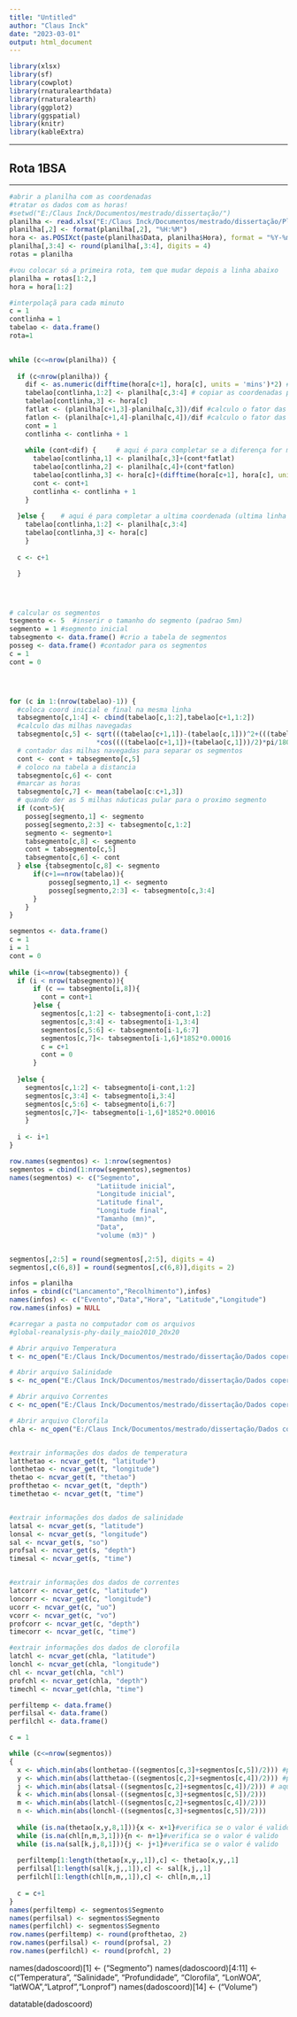 ```yaml
---
title: "Untitled"
author: "Claus Inck"
date: "2023-03-01"
output: html_document
---
```


```r
library(xlsx)
library(sf)
library(cowplot)
library(rnaturalearthdata)
library(rnaturalearth)
library(ggplot2)
library(ggspatial)
library(knitr)
library(kableExtra)


```


___

## **Rota 1BSA**
___


```r
#abrir a planilha com as coordenadas
#tratar os dados com as horas!
#setwd("E:/Claus Inck/Documentos/mestrado/dissertação/")
planilha <- read.xlsx("E:/Claus Inck/Documentos/mestrado/dissertação/Planilharota1bsa.xlsx", 1) 
planilha[,2] <- format(planilha[,2], "%H:%M") 
hora <- as.POSIXct(paste(planilha$Data, planilha$Hora), format = "%Y-%m-%d %H:%M", tz = "UTC")
planilha[,3:4] <- round(planilha[,3:4], digits = 4)
rotas = planilha


```



```r
#vou colocar só a primeira rota, tem que mudar depois a linha abaixo
planilha = rotas[1:2,]
hora = hora[1:2]

#interpolaçã para cada minuto
c = 1
contlinha = 1
tabelao <- data.frame()
rota=1

  
while (c<=nrow(planilha)) {
  
  if (c<nrow(planilha)) {
    dif <- as.numeric(difftime(hora[c+1], hora[c], units = 'mins')*2) #armazeno a diferença em dif
    tabelao[contlinha,1:2] <- planilha[c,3:4] # copiar as coordenadas para o tabelao
    tabelao[contlinha,3] <- hora[c]
    fatlat <- (planilha[c+1,3]-planilha[c,3])/dif #calculo o fator das diferenças da latitude
    fatlon <- (planilha[c+1,4]-planilha[c,4])/dif #calculo o fator das diferenças de longitude
    cont = 1
    contlinha <- contlinha + 1
    
    while (cont<dif) {     # aqui é para completar se a diferença for menor que 1 minuto
      tabelao[contlinha,1] <- planilha[c,3]+(cont*fatlat)
      tabelao[contlinha,2] <- planilha[c,4]+(cont*fatlon)
      tabelao[contlinha,3] <- hora[c]+(difftime(hora[c+1], hora[c], units = 'mins')/dif*cont)
      cont <- cont+1
      contlinha <- contlinha + 1
    }
      
  }else {    # aqui é para completar a ultima coordenada (ultima linha da tabela)
    tabelao[contlinha,1:2] <- planilha[c,3:4]
    tabelao[contlinha,3] <- hora[c]
    }
    
  c <- c+1

  } 




# calcular os segmentos
tsegmento <- 5  #inserir o tamanho do segmento (padrao 5mn)
segmento = 1 #segmento inicial
tabsegmento <- data.frame() #crio a tabela de segmentos
posseg <- data.frame() #contador para os segmentos
c = 1
cont = 0




for (c in 1:(nrow(tabelao)-1)) {
  #coloca coord inicial e final na mesma linha
  tabsegmento[c,1:4] <- cbind(tabelao[c,1:2],tabelao[c+1,1:2]) 
  #calculo das milhas navegadas
  tabsegmento[c,5] <- sqrt(((tabelao[c+1,1])-(tabelao[c,1]))^2+(((tabelao[c+1,2])-(tabelao[c,2]))
                      *cos((((tabelao[c+1,1])+(tabelao[c,1]))/2)*pi/180))^2)*60 
  # contador das milhas navegadas para separar os segmentos
  cont <- cont + tabsegmento[c,5] 
  # coloco na tabela a distancia
  tabsegmento[c,6] <- cont 
  #marcar as horas
  tabsegmento[c,7] <- mean(tabelao[c:c+1,3])
  # quando der as 5 milhas náuticas pular para o proximo segmento
  if (cont>5){  
    posseg[segmento,1] <- segmento
    posseg[segmento,2:3] <- tabsegmento[c,1:2]
    segmento <- segmento+1
    tabsegmento[c,8] <- segmento
    cont = tabsegmento[c,5]
    tabsegmento[c,6] <- cont
  } else {tabsegmento[c,8] <- segmento 
      if(c+1==nrow(tabelao)){
          posseg[segmento,1] <- segmento
          posseg[segmento,2:3] <- tabsegmento[c,3:4]
      }
    }
}

segmentos <- data.frame()
c = 1
i = 1
cont = 0
 
while (i<=nrow(tabsegmento)) {
  if (i < nrow(tabsegmento)){
      if (c == tabsegmento[i,8]){
        cont = cont+1
      }else {
        segmentos[c,1:2] <- tabsegmento[i-cont,1:2]
        segmentos[c,3:4] <- tabsegmento[i-1,3:4]
        segmentos[c,5:6] <- tabsegmento[i-1,6:7]
        segmentos[c,7]<- tabsegmento[i-1,6]*1852*0.00016
        c = c+1
        cont = 0
      }
    
  }else {
    segmentos[c,1:2] <- tabsegmento[i-cont,1:2]
    segmentos[c,3:4] <- tabsegmento[i,3:4]
    segmentos[c,5:6] <- tabsegmento[i,6:7]
    segmentos[c,7]<- tabsegmento[i-1,6]*1852*0.00016
    }
  
  i <- i+1
}

row.names(segmentos) <- 1:nrow(segmentos)
segmentos = cbind(1:nrow(segmentos),segmentos)
names(segmentos) <- c("Segmento",
                      "Latiitude inicial", 
                      "Longitude inicial", 
                      "Latitude final", 
                      "Longitude final",
                      "Tamanho (mn)",
                      "Data", 
                      "volume (m3)" )


segmentos[,2:5] = round(segmentos[,2:5], digits = 4)
segmentos[,c(6,8)] = round(segmentos[,c(6,8)],digits = 2)

infos = planilha
infos = cbind(c("Lancamento","Recolhimento"),infos)
names(infos) <- c("Evento","Data","Hora", "Latitude","Longitude")
row.names(infos) = NULL

```



```r
#carregar a pasta no computador com os arquivos
#global-reanalysis-phy-daily_maio2010_20x20

# Abrir arquivo Temperatura
t <- nc_open("E:/Claus Inck/Documentos/mestrado/dissertação/Dados copernicus/dados temperatura/global-analysis-forecast-phy-001-024_1666023140208.nc")

# Abrir arquivo Salinidade
s <- nc_open("E:/Claus Inck/Documentos/mestrado/dissertação/Dados copernicus/dados salinidade/global-analysis-forecast-phy-001-024_1666023544788.nc")

# Abrir arquivo Correntes
c <- nc_open("E:/Claus Inck/Documentos/mestrado/dissertação/Dados copernicus/dados correntes/global-analysis-forecast-phy-001-024_1666028133956.nc")

# Abrir arquivo Clorofila
chla <- nc_open("E:/Claus Inck/Documentos/mestrado/dissertação/Dados copernicus/dados clorofila/global-analysis-forecast-bio-001-028-daily_1666028098039.nc")


#extrair informações dos dados de temperatura
latthetao <- ncvar_get(t, "latitude")
lonthetao <- ncvar_get(t, "longitude")
thetao <- ncvar_get(t, "thetao")
profthetao <- ncvar_get(t, "depth")
timethetao <- ncvar_get(t, "time")


#extrair informações dos dados de salinidade
latsal <- ncvar_get(s, "latitude")
lonsal <- ncvar_get(s, "longitude")
sal <- ncvar_get(s, "so")
profsal <- ncvar_get(s, "depth")
timesal <- ncvar_get(s, "time")


#extrair informações dos dados de correntes
latcorr <- ncvar_get(c, "latitude")
loncorr <- ncvar_get(c, "longitude")
ucorr <- ncvar_get(c, "uo")
vcorr <- ncvar_get(c, "vo")
profcorr <- ncvar_get(c, "depth")
timecorr <- ncvar_get(c, "time")

#extrair informações dos dados de clorofila
latchl <- ncvar_get(chla, "latitude")
lonchl <- ncvar_get(chla, "longitude")
chl <- ncvar_get(chla, "chl")
profchl <- ncvar_get(chla, "depth")
timechl <- ncvar_get(chla, "time")
```



```r
perfiltemp <- data.frame()
perfilsal <- data.frame()
perfilchl <- data.frame()

c = 1

while (c<=nrow(segmentos))
{
  x <- which.min(abs(lonthetao-((segmentos[c,3]+segmentos[c,5])/2))) #procura a menor diferença de longitude
  y <- which.min(abs(latthetao-((segmentos[c,2]+segmentos[c,4])/2))) #procura a menor diferença de latitude
  j <- which.min(abs(latsal-((segmentos[c,2]+segmentos[c,4])/2))) # aqui é a profundidade
  k <- which.min(abs(lonsal-((segmentos[c,3]+segmentos[c,5])/2)))
  m <- which.min(abs(latchl-((segmentos[c,2]+segmentos[c,4])/2)))
  n <- which.min(abs(lonchl-((segmentos[c,3]+segmentos[c,5])/2)))
  
  while (is.na(thetao[x,y,8,1])){x <- x+1}#verifica se o valor é valido
  while (is.na(chl[n,m,3,1])){n <- n+1}#verifica se o valor é valido
  while (is.na(sal[k,j,8,1])){j <- j+1}#verifica se o valor é valido
  
  perfiltemp[1:length(thetao[x,y,,1]),c] <- thetao[x,y,,1]
  perfilsal[1:length(sal[k,j,,1]),c] <- sal[k,j,,1]
  perfilchl[1:length(chl[n,m,,1]),c] <- chl[n,m,,1]
  
  c = c+1
}
names(perfiltemp) <- segmentos$Segmento
names(perfilsal) <- segmentos$Segmento
names(perfilchl) <- segmentos$Segmento
row.names(perfiltemp) <- round(profthetao, 2)
row.names(perfilsal) <- round(profsal, 2)
row.names(perfilchl) <- round(profchl, 2)

```

names(dadoscoord)[1] <- ("Segmento")
names(dadoscoord)[4:11] <- c("Temperatura", "Salinidade", "Profundidade",
                             "Clorofila", "LonWOA", "latWOA","Latprof","Lonprof")
names(dadoscoord)[14] <- ("Volume")

datatable(dadoscoord)
